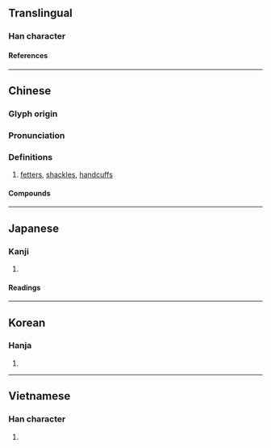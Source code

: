 {{character info/new}}
==Translingual==

===Han character===
{{Han char|rn=75|rad=木|as=06|sn=10|four=41914|canj=DMIG|ids=⿰木至}}

====References====
{{Han ref|kx=0525.150|dkj=14768|dj=0914.100|hdz=21197.080|uh=684E}}

----

==Chinese==
{{zh-forms}}

===Glyph origin===
{{Han etym}}

===Pronunciation===
{{zh-pron
|m=zhì
|c=zat6
|mc=y
|oc=y
|ma=
|cat=n
}}

===Definitions===
{{zh-hanzi}}

# [[fetter]]s, [[shackles]], [[handcuffs]]

====Compounds====
{{zh-der|槎桎|桎梏}}

----

==Japanese==

===Kanji===
{{ja-kanji|grade=|rs=木06}}

# {{rfdef|ja|sort=木06}}

====Readings====
{{ja-readings
|goon=しち
|kanon=しつ
|kun=あしかせ-
}}

----

==Korean==

===Hanja===
{{ko-hanja|질}}

# {{rfdef|ko|sort=木06}}

----

==Vietnamese==

===Han character===
{{vi-readings|rs=木06|reading=chuối}}

# {{rfdef|vi|sort=木06}}